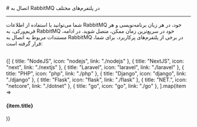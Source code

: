 

<Layout>
<Head>
<title>مستندات اتصال به RabbitMQ در پلتفرم‌های مختلف - لیارا</title>
<meta property="og:title" content="مستندات خدمات رایانش ابری لیارا" />
<meta property="og:description" content="مستندات قدم به قدم اتصال به RabbitMQ در پلتفرم‌ها و فریم‌ورک‌های مختلف"  />
<meta property="og:image" content="https://media.liara.ir/logos/liara-poster.jpg" />
</Head>
# اتصال به RabbitMQ در پلتفرم‌های مختلف
<hr className="mb-2" />

شما می‌توانید با استفاده از اطلاعات RabbitMQ خود، در هر زبان برنامه‌نویسی و هر فریم‌ورکی، به RabbitMQ  خود در سریع‌ترین زمان ممکن، متصل شوید. 
در ادامه، مستندات مربوط به اتصال به RabbitMQ  در برخی از پلتفرم‌های پرکاربرد، برای شما، قرار گرفته است:

<br />
<div className='h-2' />
<div className="grid md:grid-cols-4 gap-4">
            {[
    {
        title: "NodeJS",
        icon: "nodejs",
        link: "./nodejs"
      },
      {
        title: "NextJS",
        icon: "next",
        link: "./nextjs"
      },
      {
        title: "Laravel",
        icon: "laravel",
        link: "./laravel"
      },
      {
        title: "PHP",
        icon: "php",
        link: "./php"
      },
      {
        title: "Django",
        icon: "django",
        link: "./django"
      },
      {
        title: "Flask",
        icon: "flask",
        link: "./flask"
      },
      {
        title: "NET.",
        icon: "netcore",
        link: "./dotnet"
      },
      {
        title: "go",
        icon: "go",
        link: "./go"
      },
  ].map(item =>
    <Link href={item.link}>
    <Card className="flex cursor-pointer w-full items-center justify-between">
        <div className="flex items-center gap-3">
        <div className="w-[40px] p-1  bg-[#333] rounded-lg">
            <PlatformIcon platform={item.icon} />
        </div>
        <h4>
            {item.title}
        </h4>
        </div>
        <GoArrowLeft className="ml-1" />
    </Card>
    </Link>
            )}
          </div>
<div className='h-2' />

</Layout>